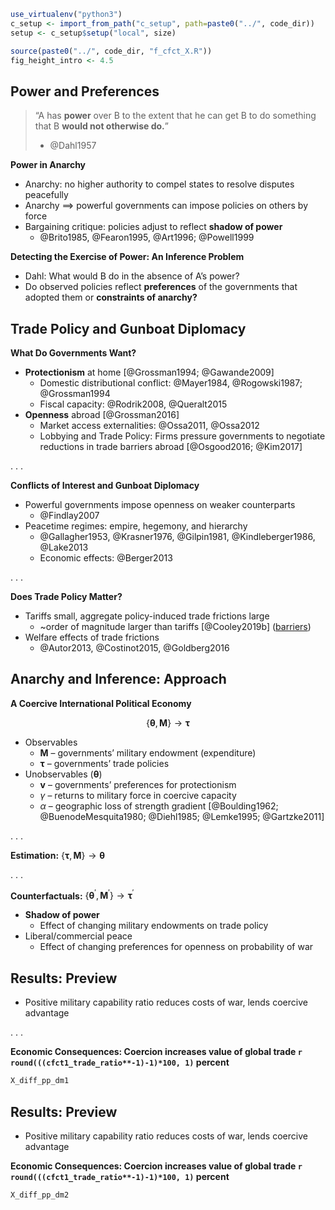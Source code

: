 ```r

use_virtualenv("python3")
c_setup <- import_from_path("c_setup", path=paste0("../", code_dir))
setup <- c_setup$setup("local", size)

source(paste0("../", code_dir, "f_cfct_X.R"))
fig_height_intro <- 4.5

```

## Power and Preferences {id="introduction"}

<div class="fragment">

> "A has **power** over B to the extent that he can get B to do something that B **would not otherwise do.**"
> 
> - @Dahl1957

</div>
<div class="fragment">

**Power in Anarchy**

- Anarchy: no higher authority to compel states to resolve disputes peacefully
- Anarchy $\implies$ powerful governments can impose policies on others by force
- Bargaining critique: policies adjust to reflect **shadow of power**
  + @Brito1985, @Fearon1995, @Art1996; @Powell1999

</div>
<div class="fragment">

**Detecting the Exercise of Power: An Inference Problem**

- Dahl: What would B do in the absence of A's power?
- Do observed policies reflect **preferences** of the governments that adopted them or **constraints of anarchy?**

</div>

## Trade Policy and Gunboat Diplomacy {id="gunboats"}

**What Do Governments Want?**

- **Protectionism** at home [@Grossman1994; @Gawande2009]
  	+ Domestic distributional conflict: @Mayer1984, @Rogowski1987; @Grossman1994
  	+ Fiscal capacity: @Rodrik2008, @Queralt2015
- **Openness** abroad [@Grossman2016]
	+ Market access externalities: @Ossa2011, @Ossa2012
	+ Lobbying and Trade Policy: Firms pressure governments to negotiate reductions in trade barriers abroad [@Osgood2016; @Kim2017] 

. . . 

**Conflicts of Interest and Gunboat Diplomacy**

- Powerful governments impose openness on weaker counterparts
	+ @Findlay2007
- Peacetime regimes: empire, hegemony, and hierarchy  	
	+ @Gallagher1953, @Krasner1976, @Gilpin1981, @Kindleberger1986, @Lake2013
	+ Economic effects: @Berger2013

. . . 

**Does Trade Policy Matter?**

- Tariffs small, aggregate policy-induced trade frictions large
  + ~order of magnitude larger than tariffs [@Cooley2019b] (<a href="#/barriers">barriers</a>)
- Welfare effects of trade frictions
  + @Autor2013, @Costinot2015, @Goldberg2016

## Anarchy and Inference: Approach {id="approach"}

**A Coercive International Political Economy**

$$
\left\{ \bm{\theta}, \bm{M} \right\} \rightarrow \bm{\tau}
$$

- Observables
	+ $\bm{M}$ -- governments' military endowment (expenditure)
	+ $\bm{\tau}$ -- governments' trade policies
- Unobservables ($\bm{\theta}$)
	+ $\bm{v}$ -- governments' preferences for protectionism
	+ $\gamma$ -- returns to military force in coercive capacity
	+ $\alpha$ -- geographic loss of strength gradient [@Boulding1962; @BuenodeMesquita1980; @Diehl1985; @Lemke1995; @Gartzke2011]

. . . 

**Estimation:** $\left\{ \bm{\tau}, \bm{M} \right\} \rightarrow \bm{\theta}$

. . . 

**Counterfactuals:** $\left\{ \bm{\theta}^\prime, \bm{M}^\prime \right\} \rightarrow \bm{\tau}^\prime$

- **Shadow of power**
  + Effect of changing military endowments on trade policy
- Liberal/commercial peace
  + Effect of changing preferences for openness on probability of war

## Results: Preview

- Positive military capability ratio reduces costs of war, lends coercive advantage

. . .

**Economic Consequences: Coercion increases value of global trade `r round(((cfct1_trade_ratio**-1)-1)*100, 1)` percent**

```r

X_diff_pp_dm1

```

## Results: Preview

- Positive military capability ratio reduces costs of war, lends coercive advantage

**Economic Consequences: Coercion increases value of global trade `r round(((cfct1_trade_ratio**-1)-1)*100, 1)` percent**

```r

X_diff_pp_dm2


```
